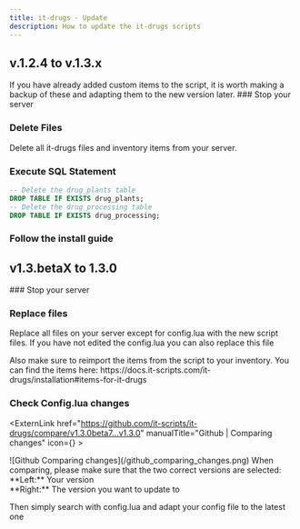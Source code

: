 ```yaml
---
title: it-drugs - Update
description: How to update the it-drugs scripts
---
```



## v.1.2.4 to v.1.3.x

<Callout type="info">
If you have already added custom items to the script, it is worth making a backup of these and adapting them to the new version later.
</Callout>

<Steps>
### Stop your server

### Delete Files

Delete all it-drugs files and inventory items from your server.

### Execute SQL Statement
```sql
-- Delete the drug_plants table
DROP TABLE IF EXISTS drug_plants;
-- Delete the drug_processing table
DROP TABLE IF EXISTS drug_processing;
```

### Follow the install guide
<ExternLink href="https://docs.it-scripts.com/it-drugs/installation"></ExternLink>
</Steps>

## v1.3.betaX to 1.3.0
<Steps>
### Stop your server

### Replace files

Replace all files on your server except for config.lua with the new script files. If you have not edited the config.lua you can also replace this file

<Callout type="warning">
Also make sure to reimport the items from the script to your inventory. You can find the items here:
https://docs.it-scripts.com/it-drugs/installation#items-for-it-drugs
</Callout>


### Check Config.lua changes
<ExternLink href="https://github.com/it-scripts/it-drugs/compare/v1.3.0beta7...v1.3.0" manualTitle="Github | Comparing changes" icon={<IconBrandGithub />} ></ExternLink>

<Callout type="info">
![Github Comparing changes](/github_comparing_changes.png)
When comparing, please make sure that the two correct versions are selected: <br/>
**Left:** Your version <br/>
**Right:** The version you want to update to

Then simply search with config.lua and adapt your config file to the latest one
</Callout>

</Steps>